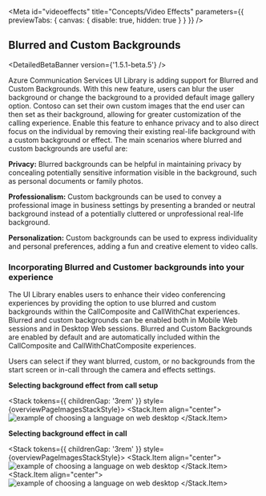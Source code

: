 
<Meta
  id="videoeffects"
  title="Concepts/Video Effects"
  parameters={{ previewTabs: { canvas: { disable: true, hidden: true } } }}
/>

## Blurred and Custom Backgrounds

<DetailedBetaBanner version={'1.5.1-beta.5'} />

Azure Communication Services UI Library is adding support for Blurred and Custom Backgrounds.
With this new feature, users can blur the user background or change the background to a provided default image gallery option.
Contoso can set their own custom images that the end user can then set as their background, allowing for greater customization of the calling experience.
Enable this feature to enhance privacy and to also direct focus on the individual by removing their existing real-life background with a custom background or effect.
The main scenarios where blurred and custom backgrounds are useful are:

**Privacy:** Blurred backgrounds can be helpful in maintaining privacy by concealing potentially sensitive information visible in the background, such as personal documents or family photos.

**Professionalism:** Custom backgrounds can be used to convey a professional image in business settings by presenting a branded or neutral background instead of a potentially cluttered or unprofessional real-life background.

**Personalization:** Custom backgrounds can be used to express individuality and personal preferences, adding a fun and creative element to video calls.

### Incorporating Blurred and Customer backgrounds into your experience

The UI Library enables users to enhance their video conferencing experiences by providing the option to use blurred and custom backgrounds within the CallComposite and CallWithChat experiences.
Blurred and custom backgrounds can be enabled both in Mobile Web sessions and in Desktop Web sessions.
Blurred and Custom Backgrounds are enabled by default and are automatically included within the CallComposite and CallWithChatComposite experiences.

Users can select if they want blurred, custom, or no backgrounds from the start screen or in-call through the camera and effects settings.

**Selecting background effect from call setup**

<Stack tokens={{ childrenGap: '3rem' }} style={overviewPageImagesStackStyle}>
  <Stack.Item align="center">
    <img src="images/videoEffects-config.png" alt="example of choosing a language on web desktop" />
  </Stack.Item>
</Stack>

**Selecting background effect in call**

<Stack tokens={{ childrenGap: '3rem' }} style={overviewPageImagesStackStyle}>
  <Stack.Item align="center">
    <img src="images/videoeffects-call-button.png" alt="example of choosing a language on web desktop" />
  </Stack.Item>
  <Stack.Item align="center">
    <img src="images/videoeffects-call.png" alt="example of choosing a language on web desktop" />
  </Stack.Item>
</Stack>
